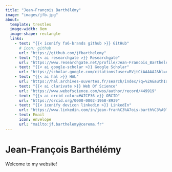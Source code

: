 ```yaml
---
title: "Jean-François Barthélémy"
image: "images/jfb.jpg"
about:
  template: trestles
  image-width: 8em
  image-shape: rectangle
  links:
    - text: "{{< iconify fa6-brands github >}} GitHub"
      # icon: github
      url: "https://github.com/jfbarthelemy"
    - text: "{{< ai researchgate >}} Researchgate"
      url: "https://www.researchgate.net/profile/Jean-Francois_Barthelemy"
    - text: "{{< ai google-scholar >}} Google Scholar"
      url: "https://scholar.google.com/citations?user=RVjtCiAAAAAJ&hl=en"
    - text: "{{< ai hal >}} HAL"
      url: "https://hal.archives-ouvertes.fr/search/index/?q=%2A&authIdHal_s=jfbarthelemy"
    - text: "{{< ai clarivate >}} Web Of Science"
      url: "https://www.webofscience.com/wos/author/record/449919"
    - text: "{{< ai orcid color=#A7CF36 >}} ORCID"
      url: "https://orcid.org/0000-0002-1968-8939"
    - text: "{{< iconify devicon linkedin >}} LinkedIn"
      url: "https://www.linkedin.com/in/jean-fran%C3%A7ois-barth%C3%A9l%C3%A9my-75b3122/"
    - text: Email
      icon: envelope
      url: "mailto:jf.barthelemy@cerema.fr"
---
```


# Jean-François Barthélémy

Welcome to my website!

